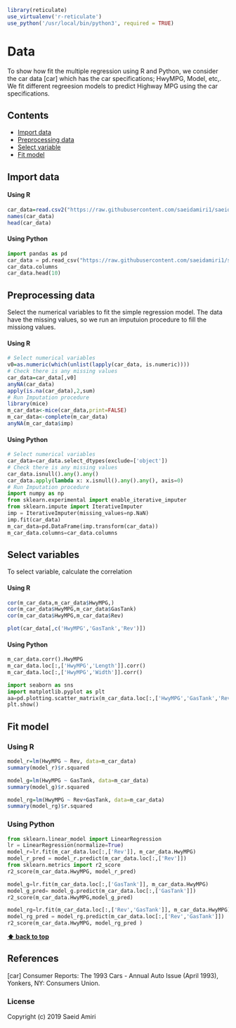 ```r
library(reticulate)
use_virtualenv('r-reticulate')
use_python('/usr/local/bin/python3', required = TRUE)
```

# Data 
To show how fit the multiple regression using R and Python, we consider the car data [car] which has the car specifications; HwyMPG, Model, etc,. We fit different regreesion models to predict Highway MPG using the car specifications.

## Contents
- [Import data](#import-data)
- [Preprocessing data](#preprocessing-data)
- [Select variable](#select-variables)
- [Fit model ](#fit-model )

## Import data
#### Using R
```R
car_data=read.csv2("https://raw.githubusercontent.com/saeidamiri1/saeidamiri1.github.io/master/public/data/cardata.csv")
names(car_data)
head(car_data)
```

#### Using Python
```python
import pandas as pd
car_data = pd.read_csv("https://raw.githubusercontent.com/saeidamiri1/saeidamiri1.github.io/master/public/data/cardata.csv", delimiter=";", decimal=",")
car_data.columns
car_data.head(10)
```

## Preprocessing data
Select the numerical variables to fit the simple regression model. The data have the missing values, so we run an imputuion procedure to fill the missiong values.

#### Using R
```R
# Select numerical variables
v0=as.numeric(which(unlist(lapply(car_data, is.numeric))))
# Check there is any missing values 
car_data=car_data[,v0]
anyNA(car_data)
apply(is.na(car_data),2,sum)
# Run Imputation procedure
library(mice)
m_car_data<-mice(car_data,print=FALSE)
m_car_data<-complete(m_car_data)
anyNA(m_car_data$imp)
```
#### Using Python
```python
# Select numerical variables
car_data=car_data.select_dtypes(exclude=['object'])
# Check there is any missing values 
car_data.isnull().any().any()
car_data.apply(lambda x: x.isnull().any().any(), axis=0)
# Run Imputation procedure
import numpy as np
from sklearn.experimental import enable_iterative_imputer
from sklearn.impute import IterativeImputer
imp = IterativeImputer(missing_values=np.NaN)
imp.fit(car_data)
m_car_data=pd.DataFrame(imp.transform(car_data))
m_car_data.columns=car_data.columns
```

## Select variables
To select variable, calculate the correlation

#### Using R
```R
cor(m_car_data,m_car_data$HwyMPG,)
cor(m_car_data$HwyMPG,m_car_data$GasTank)
cor(m_car_data$HwyMPG,m_car_data$Rev)

plot(car_data[,c('HwyMPG','GasTank','Rev')])
```

#### Using Python
```python
m_car_data.corr().HwyMPG
m_car_data.loc[:,['HwyMPG','Length']].corr()
m_car_data.loc[:,['HwyMPG','Width']].corr()

import seaborn as sns
import matplotlib.pyplot as plt
aa=pd.plotting.scatter_matrix(m_car_data.loc[:,['HwyMPG','GasTank','Rev']])
plt.show()
```

## Fit model
### Using R
```R
model_r=lm(HwyMPG ~ Rev, data=m_car_data)
summary(model_r)$r.squared

model_g=lm(HwyMPG ~ GasTank, data=m_car_data)
summary(model_g)$r.squared

model_rg=lm(HwyMPG ~ Rev+GasTank, data=m_car_data)
summary(model_rg)$r.squared
```

### Using Python
```python
from sklearn.linear_model import LinearRegression
lr = LinearRegression(normalize=True)
model_r=lr.fit(m_car_data.loc[:,['Rev']], m_car_data.HwyMPG)
model_r_pred = model_r.predict(m_car_data.loc[:,['Rev']])
from sklearn.metrics import r2_score
r2_score(m_car_data.HwyMPG, model_r_pred)

model_g=lr.fit(m_car_data.loc[:,['GasTank']], m_car_data.HwyMPG)
model_g_pred= model_g.predict(m_car_data.loc[:,['GasTank']])
r2_score(m_car_data.HwyMPG,model_g_pred)

model_rg=lr.fit(m_car_data.loc[:,['Rev','GasTank']], m_car_data.HwyMPG)
model_rg_pred = model_rg.predict(m_car_data.loc[:,['Rev','GasTank']])
r2_score(m_car_data.HwyMPG, model_rg_pred )
```


**[⬆ back to top](#contents)**

## References

[car] Consumer Reports: The 1993 Cars - Annual Auto Issue (April 1993), Yonkers, NY: Consumers Union.

### License
Copyright (c) 2019 Saeid Amiri

